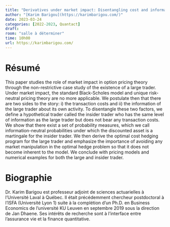 ```yaml
---
title: "Derivatives under market impact: Disentangling cost and information"
author: "[Karim Barigou](https://karimbarigou.com/)"
date: 2023-03-24
categories: [2022-2023, Quantact]
draft: 
room: "salle à déterminer"
time: 10h00
url: https://karimbarigou.com/
---
```


# Résumé

This paper studies the role of market impact in option pricing theory through the non-restrictive case study of the existence of a large trader. Under market impact, the standard Black-Scholes model and unique risk-neutral pricing theory are no more applicable. We postulate then that there are two sides to the story: i) the transaction costs and ii) the information of the large trader about its own activity.
To disentangle these two factors, we define a hypothetical trader called the insider trader who has the same level of information as the large trader but does not bear any transaction costs. We show that there exist a set of probability measures, which we call information-neutral probabilities under which the discounted asset is a martingale for the insider trader. We then derive the optimal cost hedging program for the large trader and emphasize the importance of avoiding any market manipulation in the optimal hedge problem so that it does not become inherent to the model. We conclude with pricing models and numerical examples for both the large and insider trader.

# Biographie

Dr. Karim Barigou est professeur adjoint de sciences actuarielles à l'Université Laval à Québec. Il était précédemment chercheur postdoctoral à l'ISFA (Université Lyon 1) suite à la complétion d'un Ph.D. en Business Economics de l'université KU Leuven en septembre 2019 sous la direction de Jan Dhaene. Ses intérêts de recherche sont à l'interface entre l'assurance vie et la finance quantitative.
